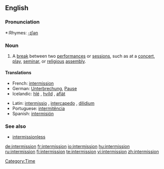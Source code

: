 ==English==

===Pronunciation===
*:Rhymes: [[Rhymes:English:-ɪʃən|-ɪʃən]]

===Noun===
{{en-noun}}

# A [[break]] between two [[performance]]s or [[session]]s, such as at a [[concert]], [[play]], [[seminar]], or [[religious]] [[assembly]].

====Translations====
{{trans-top|break between performances or sessions}}
*French: [[#French|intermission]]
*German: [[Unterbrechung]], [[Pause]]
*Icelandic: [[hlé]] {{n}}, [[hvíld]] {{f}}, [[aflát]] {{n}}
{{trans-mid}}
*Latin: [[intermissio]] {{f}}, [[intercapedo]] {{f}}, [[dilidium]] {{n}}
*Portuguese: [[intermitência]] {{f}}
*Spanish: [[intermisión]]
{{trans-bottom}}

===See also===
*[[intermissionless]]

[[Category:Time]]

[[de:intermission]]
[[fr:intermission]]
[[io:intermission]]
[[hu:intermission]]
[[ru:intermission]]
[[fi:intermission]]
[[te:intermission]]
[[vi:intermission]]
[[zh:intermission]]